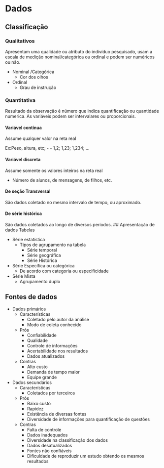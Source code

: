 # Dados
## Classificação
### Qualitativos

Apresentam uma qualidade ou atributo do indivíduo pesquisado, usam a escala de medição nominal/categórica ou ordinal e podem ser numéricos ou não. 

- Nominal /Categórica
  - Cor dos olhos
- Ordinal
  - Grau de instrução

### Quantitativa 

Resultado da observação é número que indica quantificação ou quantidade numerica. As variáveis podem ser intervalares ou proporcionais.

#### Variável contínua 

Assume qualquer valor na reta real 

Ex:Peso, altura, etc; -
- 1,2; 1,23; 1,234; ... 

#### Variável discreta 

Assume somente os valores inteiros na reta real 

- Número de alunos, de mensagens, de filhos, etc. 

#### De seção Transversal

São dados coletado no mesmo intervalo de tempo, ou aproximado.

#### De série histórica

São dados coletados ao longo de diversos períodos.
## Apresentação de dados
Tabelas 

- Série estatística 
  - Tipos de agrupamento na tabela 
    - Série temporal 
    - Série geográfica 
    - Série Histórica 
- Série Específica ou categórica 
  - De acordo com categoria ou especificidade 
- Série Mista 
  - Agrupamento duplo 

## Fontes de dados
- Dados primários
  - Características
    - Coletado pelo autor da análise
    - Modo de coleta conhecido
  - Prós
    - Confiabilidade
    - Qualidade
    - Controle de informações
    - Acertabilidade nos resultados
    - Dados atualizados
  - Contras
    - Alto custo
    - Demanda de tempo maior
    - Equipe grande
- Dados secundários
  - Características
    - Coletados por terceiros
  - Prós 
    - Baixo custo
    - Rapidez
    - Existência de diversas fontes
    - Diversidade de informações para quantificação de questões
  - Contras
    - Falta de controle
    - Dados inadequados
    - Diversidade na classificação dos dados
    - Dados desatualizados
    - Fontes não confiáveis
    - Dificuldade de reproduzir um estudo obtendo os mesmos resultados
